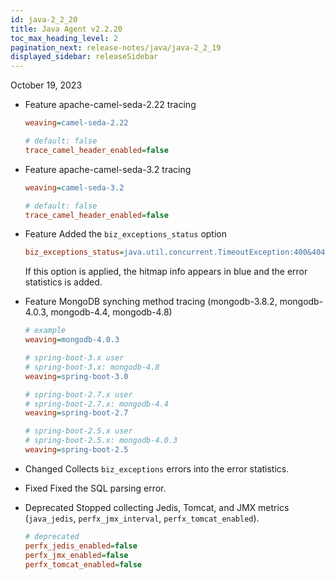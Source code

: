 ```yaml
---
id: java-2_2_20
title: Java Agent v2.2.20
toc_max_heading_level: 2
pagination_next: release-notes/java/java-2_2_19
displayed_sidebar: releaseSidebar
---
```


October 19, 2023

- <Status>Feature</Status> apache-camel-seda-2.22 tracing

  ```ini title='whatap.conf'
  weaving=camel-seda-2.22

  # default: false
  trace_camel_header_enabled=false
  ```

- <Status>Feature</Status> apache-camel-seda-3.2 tracing

  ```ini title='whatap.conf'
  weaving=camel-seda-3.2

  # default: false
  trace_camel_header_enabled=false
  ```

- <Status>Feature</Status> Added the `biz_exceptions_status` option

  ```ini title='whatap.conf'
  biz_exceptions_status=java.util.concurrent.TimeoutException:400&404&408,java.lang.Exception:200
  ```

  If this option is applied, the hitmap info appears in blue and the error statistics is added.

- <Status>Feature</Status> MongoDB synching method tracing (mongodb-3.8.2, mongodb-4.0.3, mongodb-4.4, mongodb-4.8)

  ```ini title='whatap.conf'
  # example
  weaving=mongodb-4.0.3

  # spring-boot-3.x user
  # spring-boot-3.x: mongodb-4.8
  weaving=spring-boot-3.0

  # spring-boot-2.7.x user
  # spring-boot-2.7.x: mongodb-4.4
  weaving=spring-boot-2.7

  # spring-boot-2.5.x user
  # spring-boot-2.5.x: mongodb-4.0.3
  weaving=spring-boot-2.5
  ```

- <Status>Changed</Status> Collects <code>biz_exceptions</code> errors into the error statistics.

- <Status>Fixed</Status> Fixed the SQL parsing error.

- <Status>Deprecated</Status> Stopped collecting Jedis, Tomcat, and JMX metrics (<code>java_jedis</code>, <code>perfx_jmx_interval</code>, <code>perfx_tomcat_enabled</code>).

  ```ini title='whatap.conf'
  # deprecated
  perfx_jedis_enabled=false
  perfx_jmx_enabled=false
  perfx_tomcat_enabled=false
  ```
